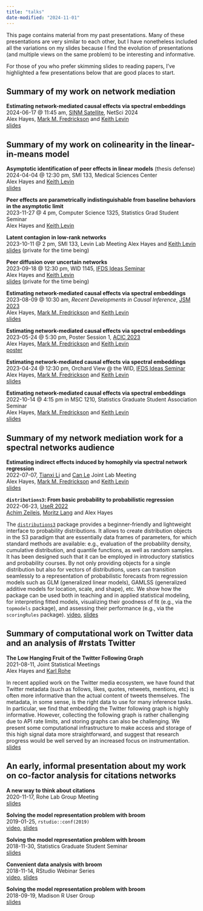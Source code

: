 ```yaml
---
title: "talks"
date-modified: "2024-11-01"
---
```


This page contains material from my past presentations. Many of these presentations are very similar to each other, but I have nonetheless included all the variations on my slides because I find the evolution of presentations (and multiple views on the same problem) to be interesting and informative.

For those of you who prefer skimming slides to reading papers, I've highlighted a few presentations below that are good places to start.

::: {.callout-note}
# Summary of my work on network mediation

**Estimating network-mediated causal effects via spectral embeddings**  
2024-06-17 @ 11:45 am, [SINM Satellite](https://sinm.network/sinm2024/), NetSci 2024  
Alex Hayes, [Mark M. Fredrickson](https://lsa.umich.edu/stats/people/faculty/mfredric.html) and [Keith Levin](https://pages.stat.wisc.edu/~kdlevin/)  
[slides](https://github.com/alexpghayes/2024-06-17-netsci-slides)
:::

::: {.callout-note}
# Summary of my work on colinearity in the linear-in-means model

**Asymptotic identification of peer effects in linear models** (thesis defense)  
2024-04-04 @ 12:30 pm, SMI 133, Medical Sciences Center  
Alex Hayes and [Keith Levin](https://pages.stat.wisc.edu/~kdlevin/)  
[slides](https://github.com/alexpghayes/2024-04-04-defense-slides)
:::

**Peer effects are parametrically indistinguishable from baseline behaviors in the asymptotic limit**  
2023-11-27 @ 4 pm, Computer Science 1325, Statistics Grad Student Seminar  
Alex Hayes and [Keith Levin](https://pages.stat.wisc.edu/~kdlevin/)  

**Latent contagion in low-rank networks**  
2023-10-11 @ 2 pm, SMI 133, Levin Lab Meeting
Alex Hayes and [Keith Levin](https://pages.stat.wisc.edu/~kdlevin/)  
[slides](https://github.com/alexpghayes/2023-10-11-levin-slides) (private for the time being)

**Peer diffusion over uncertain networks**  
2023-09-18 @ 12:30 pm, WID 1145, [IFDS Ideas Seminar](https://ifds.info/talks/)  
Alex Hayes and [Keith Levin](https://pages.stat.wisc.edu/~kdlevin/)  
[slides](https://github.com/alexpghayes/2023-09-18-ifds-slides) (private for the time being)

**Estimating network-mediated causal effects via spectral embeddings**  
2023-08-09 @ 10:30 am, *Recent Developments in Causal Inference*, [JSM 2023](https://ww2.amstat.org/meetings/jsm/2023/index.cfm)  
Alex Hayes, [Mark M. Fredrickson](https://lsa.umich.edu/stats/people/faculty/mfredric.html) and [Keith Levin](https://pages.stat.wisc.edu/~kdlevin/)  
[slides](https://github.com/alexpghayes/2023-08-09-jsm-slides)

**Estimating network-mediated causal effects via spectral embeddings**  
2023-05-24 @ 5:30 pm, Poster Session 1, [ACIC 2023](https://sci-info.org/annual-meeting/)  
Alex Hayes, [Mark M. Fredrickson](https://lsa.umich.edu/stats/people/faculty/mfredric.html) and [Keith Levin](https://pages.stat.wisc.edu/~kdlevin/)  
[poster](https://github.com/alexpghayes/2023-05-24-acic-poster)

**Estimating network-mediated causal effects via spectral embeddings**  
2023-04-24 @ 12:30 pm, Orchard View @ the WID, [IFDS Ideas Seminar](https://ifds.info/talks/)  
Alex Hayes, [Mark M. Fredrickson](https://lsa.umich.edu/stats/people/faculty/mfredric.html) and [Keith Levin](https://pages.stat.wisc.edu/~kdlevin/)  
[slides](https://github.com/alexpghayes/2023-04-24-ifds-network-mediation-slides)

**Estimating network-mediated causal effects via spectral embeddings**  
2022-10-14 @ 4:15 pm in MSC 1210, Statistics Graduate Student Association Seminar  
Alex Hayes, [Mark M. Fredrickson](https://lsa.umich.edu/stats/people/faculty/mfredric.html) and [Keith Levin](https://pages.stat.wisc.edu/~kdlevin/)  
[slides](https://github.com/alexpghayes/2022-10-14-causal-network-regression-slides)

::: {.callout-note}
# Summary of my network mediation work for a spectral networks audience

**Estimating indirect effects induced by homophily via spectral network regression**  
2022-07-07, [Tianxi Li](https://sites.google.com/view/tianxili-homepage/home) and [Can Le](https://statistics.ucdavis.edu/people/can-le) Joint Lab Meeting  
Alex Hayes, [Mark M. Fredrickson](https://lsa.umich.edu/stats/people/faculty/mfredric.html) and [Keith Levin](https://pages.stat.wisc.edu/~kdlevin/)   
[slides](https://github.com/alexpghayes/2022-07-07-causal-network-regression-slides)
:::

**`distributions3`: From basic probability to probabilistic regression**  
2022-06-23, [UseR 2022](https://user2022.r-project.org/program/talks/#session-34-regression-models)  
[Achim Zeileis](https://www.zeileis.org/), [Moritz Lang](https://moritzlang.org/) and Alex Hayes

The [`distributions3`](https://github.com/alexpghayes/distributions3) package provides a beginner-friendly and lightweight interface to probability distributions. It allows to create distribution objects in the S3 paradigm that are essentially data frames of parameters, for which standard methods are available: e.g., evaluation of the probability density, cumulative distribution, and quantile functions, as well as random samples. It has been designed such that it can be employed in introductory statistics and probability courses. By not only providing objects for a single distribution but also for vectors of distributions, users can transition seamlessly to a representation of probabilistic forecasts from regression models such as GLM (generalized linear models), GAMLSS (generalized additive models for location, scale, and shape), etc. We show how the package can be used both in teaching and in applied statistical modeling, for interpreting fitted models, visualizing their goodness of fit (e.g., via the `topmodels` package), and assessing their performance (e.g., via the `scoringRules` package). [video](https://www.youtube.com/watch?v=rs7ha1F5S0k), [slides](https://www.zeileis.org/papers/useR-2022.pdf)

::: {.callout-note}
# Summary of computational work on Twitter data and an analysis of #rstats Twitter

**The Low Hanging Fruit of the Twitter Following Graph**  
2021-08-11, Joint Statistical Meetings  
Alex Hayes and [Karl Rohe](https://pages.stat.wisc.edu/~karlrohe/index.html)  

In recent applied work on the Twitter media ecosystem, we have found that Twitter metadata (such as follows, likes, quotes, retweets, mentions, etc) is often more informative than the actual content of tweets themselves. The metadata, in some sense, is the right data to use for many inference tasks. In particular, we find that embedding the Twitter following graph is highly informative. However, collecting the following graph is rather challenging due to API rate limits, and storing graphs can also be challenging. We present some computational infrastructure to make access and storage of this high signal data more straightforward, and suggest that research progress would be well served by an increased focus on instrumentation. [slides](https://github.com/alexpghayes/JSM2021)
:::

::: {.callout-note}
# An early, informal presentation about my work on co-factor analysis for citations networks

**A new way to think about citations**  
2020-11-17, Rohe Lab Group Meeting  
[slides](https://github.com/alexpghayes/rohe-lab-citation-impute-slides)
:::

**Solving the model representation problem with broom**  
2019-01-25, `rstudio::conf(2019)`  
[video](https://resources.rstudio.com/rstudio-conf-2019/solving-the-model-representation-problem-with-broom), [slides](https://github.com/alexpghayes/rstudioconf2019-broom-talk)

**Solving the model representation problem with broom**  
2018-11-30, Statistics Graduate Student Seminar  
[slides](https://github.com/alexpghayes/sgsa-seminar-broom-talk)

**Convenient data analysis with broom**  
2018-11-14, RStudio Webinar Series  
[video](https://resources.rstudio.com/webinars/convenient-analysis-with-broom-alex-hayes), [slides](https://github.com/alexpghayes/rstudio-webinar-broom)

**Solving the model representation problem with broom**  
2018-09-19, Madison R User Group  
[slides](https://github.com/alexpghayes/madison-r-user-group-broom-talk)
